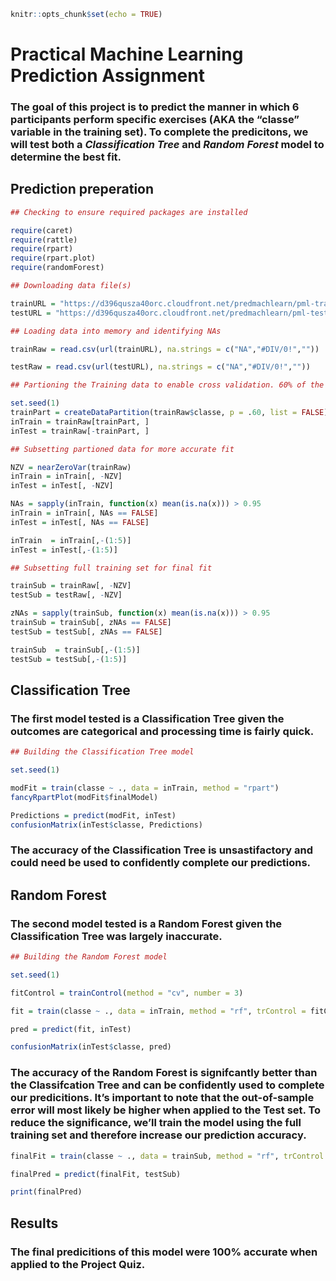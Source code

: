 ```{r setup, include=FALSE}
knitr::opts_chunk$set(echo = TRUE)
```

# **Practical Machine Learning Prediction Assignment**

### The goal of this project is to predict the manner in which 6 participants perform specific exercises (AKA the "classe" variable in the training set). To complete the predicitons, we will test both a *Classification Tree* and *Random Forest* model to determine the best fit. 

## **Prediction preperation**

```{r results = 'hide'}
## Checking to ensure required packages are installed

require(caret)
require(rattle)
require(rpart)
require(rpart.plot)
require(randomForest)
```


```{r}
## Downloading data file(s)

trainURL = "https://d396qusza40orc.cloudfront.net/predmachlearn/pml-training.csv"
testURL = "https://d396qusza40orc.cloudfront.net/predmachlearn/pml-testing.csv"

## Loading data into memory and identifying NAs

trainRaw = read.csv(url(trainURL), na.strings = c("NA","#DIV/0!",""))

testRaw = read.csv(url(testURL), na.strings = c("NA","#DIV/0!",""))

## Partioning the Training data to enable cross validation. 60% of the data will be use for training, 40% for testing. 

set.seed(1)
trainPart = createDataPartition(trainRaw$classe, p = .60, list = FALSE)
inTrain = trainRaw[trainPart, ]
inTest = trainRaw[-trainPart, ]

## Subsetting partioned data for more accurate fit

NZV = nearZeroVar(trainRaw)
inTrain = inTrain[, -NZV]
inTest = inTest[, -NZV]

NAs = sapply(inTrain, function(x) mean(is.na(x))) > 0.95
inTrain = inTrain[, NAs == FALSE]
inTest = inTest[, NAs == FALSE]

inTrain  = inTrain[,-(1:5)]
inTest = inTest[,-(1:5)]

## Subsetting full training set for final fit

trainSub = trainRaw[, -NZV]
testSub = testRaw[, -NZV]

zNAs = sapply(trainSub, function(x) mean(is.na(x))) > 0.95
trainSub = trainSub[, zNAs == FALSE]
testSub = testSub[, zNAs == FALSE]

trainSub  = trainSub[,-(1:5)]
testSub = testSub[,-(1:5)]
```

## **Classification Tree**

### The first model tested is a Classification Tree given the outcomes are categorical and processing time is fairly quick.

```{r}
## Building the Classification Tree model

set.seed(1)

modFit = train(classe ~ ., data = inTrain, method = "rpart")
fancyRpartPlot(modFit$finalModel)

Predictions = predict(modFit, inTest)
confusionMatrix(inTest$classe, Predictions)
```

### The accuracy of the Classification Tree is unsastifactory and could need be used to confidently complete our predictions. 

## **Random Forest**

### The second model tested is a Random Forest given the Classification Tree was largely inaccurate.

```{r}
## Building the Random Forest model

set.seed(1)

fitControl = trainControl(method = "cv", number = 3)

fit = train(classe ~ ., data = inTrain, method = "rf", trControl = fitControl)

pred = predict(fit, inTest)

confusionMatrix(inTest$classe, pred)
```

### The accuracy of the Random Forest is signifcantly better than the Classifcation Tree and can be confidently used to complete our predicitions. It's important to note that the out-of-sample error will most likely be higher when applied to the Test set. To reduce the significance, we'll train the model using the full training set and therefore increase our prediction accuracy.

```{r}

finalFit = train(classe ~ ., data = trainSub, method = "rf", trControl = fitControl)

finalPred = predict(finalFit, testSub)

print(finalPred)
```

## **Results**

### **The final predicitions of this model were 100% accurate when applied to the Project Quiz.**